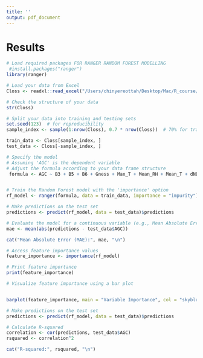 ```yaml
---
title: ''
output: pdf_document
---
```


# Results

```r
# Load required packages FOR RANGER RANDOM FOREST MODELLING
 #install.packages("ranger")
library(ranger)

# Load your data from Excel
Closs <- readxl::read_excel("/Users/chinyereottah/Desktop/Mac/R_course/Assignment8/Thesis/data/AGC-rangerforests-TC-Nov.xlsx")

# Check the structure of your data
str(Closs)

# Split your data into training and testing sets
set.seed(123)  # for reproducibility
sample_index <- sample(1:nrow(Closs), 0.7 * nrow(Closs))  # 70% for training

train_data <- Closs[sample_index, ]
test_data <- Closs[-sample_index, ]

# Specify the model
# Assuming 'AGC' is the dependent variable
# Adjust the formula according to your data frame structure
 formula <- AGC ~ B3 + B5 + B6 + Gness + Max_T + Mean_RH + Mean_T + dNBR + Canopcover + GDEM


# Train the Random Forest model with the 'importance' option
rf_model <- ranger(formula, data = train_data, importance = "impurity")

# Make predictions on the test set
predictions <- predict(rf_model, data = test_data)$predictions

# Evaluate the model for a continuous variable (e.g., Mean Absolute Error)
mae <- mean(abs(predictions - test_data$AGC))

cat("Mean Absolute Error (MAE):", mae, "\n")

# Access feature importance values
feature_importance <- importance(rf_model)

# Print feature importance
print(feature_importance)

# Visualize feature importance using a bar plot


barplot(feature_importance, main = "Variable Importance", col = "skyblue", horiz = TRUE, cex.main = 1.2, cex.names = 0.9, cex.axis = 0.9)

# Make predictions on the test set
predictions <- predict(rf_model, data = test_data)$predictions

# Calculate R-squared
correlation <- cor(predictions, test_data$AGC)
rsquared <- correlation^2

cat("R-squared:", rsquared, "\n")

```

